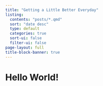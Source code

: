 ```yaml
---
title: "Getting a Little Better Everyday"
listing:
  contents: "posts/*.qmd" 
  sort: "date desc"
  type: default
  categories: true
  sort-ui: false
  filter-ui: false
page-layout: full
title-block-banner: true
---
```


# Hello World!